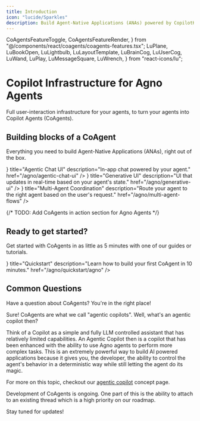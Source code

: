 ```yaml
---
title: Introduction
icon: "lucide/Sparkles"
description: Build Agent-Native Applications (ANAs) powered by CopilotKit and Agno Agents.
---
```


  CoAgentsFeatureToggle,
  CoAgentsFeatureRender,
} from "@/components/react/coagents/coagents-features.tsx";
  LuPlane,
  LuBookOpen,
  LuLightbulb,
  LuLayoutTemplate,
  LuBrainCog,
  LuUserCog,
  LuWand,
  LuPlay,
  LuMessageSquare,
  LuWrench,
} from "react-icons/lu";

# Copilot Infrastructure for Agno Agents

Full user-interaction infrastructure for your agents, to turn your agents into Copilot Agents (CoAgents).

## Building blocks of a CoAgent

Everything you need to build Agent-Native Applications (ANAs), right out of the box.

<Cards className="gap-6">
  <Card
    className="p-6 rounded-xl text-base border-[#FF3C1A]"
    icon={<LuMessageSquare className="text-[#FF3C1A]" />}
    title="Agentic Chat UI"
    description="In-app chat powered by your agent."
    href="/agno/agentic-chat-ui"
  />
  <Card
    className="p-6 rounded-xl text-base border-[#FF3C1A]"
    icon={<LuLayoutTemplate className="text-[#FF3C1A]" />}
    title="Generative UI"
    description="UI that updates in real-time based on your agent's state."
    href="/agno/generative-ui"
  />
  <Card
    className="p-6 rounded-xl text-base border-[#FF3C1A]"
    icon={<LuWand className="text-[#FF3C1A]" />}
    title="Multi-Agent Coordination"
    description="Route your agent to the right agent based on the user's request."
    href="/agno/multi-agent-flows"
  />
</Cards>

{/* TODO: Add CoAgents in action section for Agno Agents */}

## Ready to get started?

Get started with CoAgents in as little as 5 minutes with one of our guides or tutorials.

<Cards className="gap-6">
  <Card
    className="p-6 rounded-xl text-base border-[#FF3C1A]"
    icon={<LuPlay className="text-[#FF3C1A]" />}
    title="Quickstart"
    description="Learn how to build your first CoAgent in 10 minutes."
    href="/agno/quickstart/agno"
  />
</Cards>

## Common Questions

Have a question about CoAgents? You're in the right place!

<Accordions>
<Accordion title="Can you explain what a CoAgent is in more detail?">
Sure! CoAgents are what we call "agentic copilots". Well, what's an agentic copilot then?

Think of a Copilot as a simple and fully LLM controlled assistant that has relatively limited capabilities. An Agentic Copilot then is a copilot
that has been enhanced with the ability to use Agno agents to perform more complex tasks. This is an extremely powerful way to build AI
powered applications because it gives you, the developer, the ability to control the agent's behavior in a deterministic way while still letting
the agent do its magic.

For more on this topic, checkout our [agentic copilot](/agno/concepts/agentic-copilots) concept page.

</Accordion>
<Accordion title="Can I attach to an existing thread?">
Development of CoAgents is ongoing. One part of this is the ability to attach to an existing thread which is a high priority on our roadmap.

Stay tuned for updates!

</Accordion>
</Accordions> 